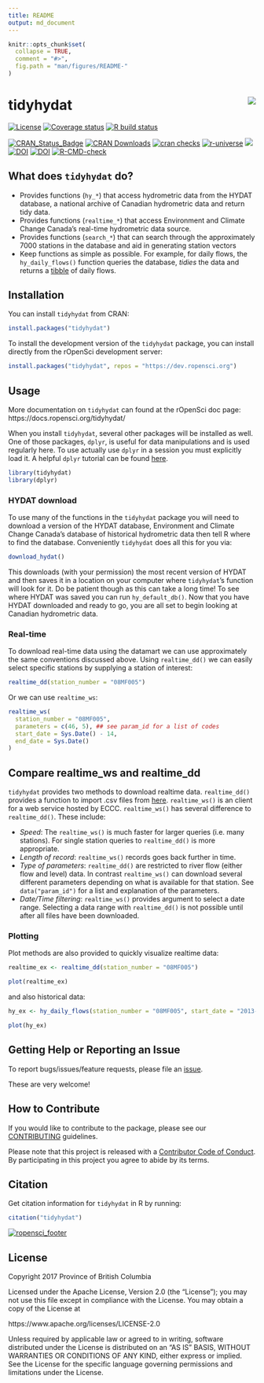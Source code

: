```yaml
---
title: README
output: md_document
---
```


<!-- README.md is generated from README.Rmd. Please edit that file -->
    
```r
knitr::opts_chunk$set(
  collapse = TRUE,
  comment = "#>",
  fig.path = "man/figures/README-"
)
```

# tidyhydat <img src="man/figures/logo.png" align="right" />


<!-- badges: start -->
[![License](https://img.shields.io/badge/License-Apache%202.0-blue.svg)](https://opensource.org/licenses/Apache-2.0) [![Coverage status](https://codecov.io/gh/ropensci/tidyhydat/branch/master/graph/badge.svg)](https://codecov.io/github/ropensci/tidyhydat?branch=master) 
[![R build status](https://github.com/ropensci/tidyhydat/workflows/R-CMD-check/badge.svg)](https://github.com/ropensci/tidyhydat/actions)

[![CRAN\_Status\_Badge](https://www.r-pkg.org/badges/version/tidyhydat)](https://cran.r-project.org/package=tidyhydat) [![CRAN Downloads](https://cranlogs.r-pkg.org/badges/tidyhydat?color=brightgreen)](https://CRAN.R-project.org/package=tidyhydat) [![cran checks](https://badges.cranchecks.info/worst/tidyhydat.svg)](https://cran.r-project.org/web/checks/check_results_tidyhydat.html)  [![r-universe](https://ropensci.r-universe.dev/badges/tidyhydat)](https://ropensci.r-universe.dev/builds)
[![](http://badges.ropensci.org/152_status.svg)](https://github.com/ropensci/software-review/issues/152)  [![DOI](http://joss.theoj.org/papers/10.21105/joss.00511/status.svg)](https://doi.org/10.21105/joss.00511) [![DOI](https://zenodo.org/badge/100978874.svg)](https://zenodo.org/badge/latestdoi/100978874) 
[![R-CMD-check](https://github.com/ropensci/tidyhydat/actions/workflows/R-CMD-check.yaml/badge.svg)](https://github.com/ropensci/tidyhydat/actions/workflows/R-CMD-check.yaml)
<!-- badges: end -->


## What does `tidyhydat` do?

- Provides functions (`hy_*`) that access hydrometric data from the HYDAT database, a national archive of Canadian hydrometric data and return tidy data.
- Provides functions (`realtime_*`) that access Environment and Climate Change Canada's real-time hydrometric data source.
- Provides functions (`search_*`) that can search through the approximately 7000 stations in the database and aid in generating station vectors
- Keep functions as simple as possible. For example, for daily flows, the `hy_daily_flows()` function queries the database, *tidies* the data and returns a [tibble](https://tibble.tidyverse.org/) of daily flows.

## Installation
You can install `tidyhydat` from CRAN:
```r
install.packages("tidyhydat")
```


To install the development version of the `tidyhydat` package, you can install directly from the rOpenSci development server:
```r
install.packages("tidyhydat", repos = "https://dev.ropensci.org")
```

## Usage
More documentation on `tidyhydat` can found at the rOpenSci doc page: https://docs.ropensci.org/tidyhydat/

When you install `tidyhydat`, several other packages will be installed as well. One of those packages, `dplyr`, is useful for data manipulations and is used regularly here. To use actually use `dplyr` in a session you must explicitly load it. A helpful `dplyr` tutorial can be found [here](https://cran.r-project.org/package=dplyr/vignettes/dplyr.html).
  
```r
library(tidyhydat)
library(dplyr)
```
  
### HYDAT download
To use many of the functions in the `tidyhydat` package you will need to download a version of the HYDAT database, Environment and Climate Change Canada's database of historical hydrometric data then tell R where to find the database. Conveniently `tidyhydat` does all this for you via:
```r
download_hydat()
```
This downloads (with your permission) the most recent version of HYDAT and then saves it in a location on your computer where `tidyhydat`'s function will look for it. Do be patient though as this can take a long time! To see where HYDAT was saved you can run `hy_default_db()`. Now that you have HYDAT downloaded and ready to go, you are all set to begin looking at Canadian hydrometric data.

### Real-time
To download real-time data using the datamart we can use approximately the same conventions discussed above. Using `realtime_dd()` we can easily select specific stations by supplying a station of interest:
```r
realtime_dd(station_number = "08MF005")
```

Or we can use `realtime_ws`:

```r
realtime_ws(
  station_number = "08MF005",
  parameters = c(46, 5), ## see param_id for a list of codes
  start_date = Sys.Date() - 14,
  end_date = Sys.Date()
)
```

## Compare realtime_ws and realtime_dd
`tidyhydat` provides two methods to download realtime data. `realtime_dd()` provides a function to import .csv files from [here](http://dd.weather.gc.ca/hydrometric/csv/). 
`realtime_ws()` is an client for a web service hosted by ECCC. `realtime_ws()` has several difference to `realtime_dd()`. These include:

- *Speed*: The `realtime_ws()` is much faster for larger queries (i.e. many stations). For single station queries to `realtime_dd()` is more appropriate.
- *Length of record*: `realtime_ws()` records goes back further in time. 
- *Type of parameters*: `realtime_dd()` are restricted to river flow (either flow and level) data. In contrast `realtime_ws()` can download several different parameters depending on what is available for that station. See `data("param_id")` for a list and explanation of the parameters.
- *Date/Time filtering*: `realtime_ws()` provides argument to select a date range. Selecting a data range with `realtime_dd()` is not possible until after all files have been downloaded. 

### Plotting

Plot methods are also provided to quickly visualize realtime data:
```r
realtime_ex <- realtime_dd(station_number = "08MF005")

plot(realtime_ex)
```

and also historical data:
```r
hy_ex <- hy_daily_flows(station_number = "08MF005", start_date = "2013-01-01")

plot(hy_ex)
```

## Getting Help or Reporting an Issue

To report bugs/issues/feature requests, please file an [issue](https://github.com/ropensci/tidyhydat/issues/).

These are very welcome!

## How to Contribute

If you would like to contribute to the package, please see our 
[CONTRIBUTING](https://github.com/ropensci/tidyhydat/blob/master/CONTRIBUTING.md) guidelines.
  
Please note that this project is released with a [Contributor Code of Conduct](https://github.com/ropensci/tidyhydat/blob/master/CODE_OF_CONDUCT.md). By participating in this project you agree to abide by its terms.
  
## Citation
Get citation information for `tidyhydat` in R by running:
```r
citation("tidyhydat")
```



[![ropensci_footer](https://ropensci.org/public_images/ropensci_footer.png)](https://ropensci.org)

## License
  
  Copyright 2017 Province of British Columbia
  
  Licensed under the Apache License, Version 2.0 (the "License");
  you may not use this file except in compliance with the License.
  You may obtain a copy of the License at 
  
  https://www.apache.org/licenses/LICENSE-2.0
  
  Unless required by applicable law or agreed to in writing, software
  distributed under the License is distributed on an "AS IS" BASIS,
  WITHOUT WARRANTIES OR CONDITIONS OF ANY KIND, either express or implied.
  See the License for the specific language governing permissions and
  limitations under the License.
  
